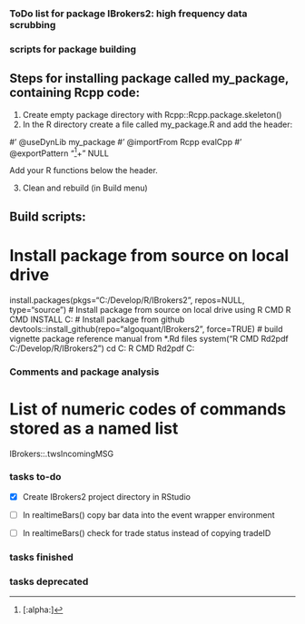 ############
### ToDo list for package IBrokers2: high frequency data scrubbing

### scripts for package building

## Steps for installing package called my_package, containing Rcpp code:
1. Create empty package directory with Rcpp::Rcpp.package.skeleton()
2. In the R directory create a file called my_package.R and add the header:

#' @useDynLib my_package
#' @importFrom Rcpp evalCpp
#' @exportPattern "^[[:alpha:]]+"
NULL

Add your R functions below the header.

3. Clean and rebuild (in Build menu)


## Build scripts:

# Install package from source on local drive
install.packages(pkgs="C:/Develop/R/IBrokers2", repos=NULL, type="source")
# Install package from source on local drive using R CMD
R CMD INSTALL C:\Develop\R\IBrokers2
# Install package from github
devtools::install_github(repo="algoquant/IBrokers2", force=TRUE)
# build vignette package reference manual from *.Rd files
system("R CMD Rd2pdf C:/Develop/R/IBrokers2")
cd C:\Develop\R\IBrokers2\vignettes
R CMD Rd2pdf C:\Develop\R\IBrokers2\



### Comments and package analysis

# List of numeric codes of commands stored as a named list
IBrokers::.twsIncomingMSG




### tasks to-do

+ [x] Create IBrokers2 project directory in RStudio

+ [ ] In realtimeBars() copy bar data into the event wrapper environment

+ [ ] In realtimeBars() check for trade status instead of copying tradeID


### tasks finished



### tasks deprecated


